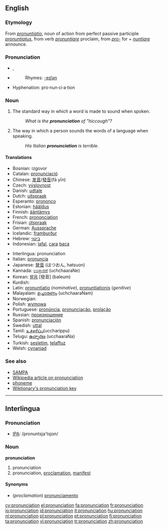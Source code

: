 {{wikipedia}}
==English==

===Etymology===
From {{L.}} ''[[pronuntiatio]]'', noun of action from perfect passive participle ''[[pronuntiatus]]'', from verb ''[[pronuntiare]]'' proclaim, from ''[[pro-]]'' for + ''[[nuntiare]]'' announce.

===Pronunciation===
*{{IPA|/pɹə''ʊ''ˌnʌnsɪˈeɪʃən/}}, {{SAMPA|/pr@%nVnsi"eIS@n/}}
*{{audio|en-us-pronunciation.ogg|Audio (US)}}
*:Rhymes: [[Rhymes:English:-eɪʃǝn|-eɪʃǝn]]
*Hyphenation: pro&middot;nun&middot;ci&middot;a&middot;tion

===Noun===
{{en-noun|s|-}}

# {{countable}} The standard way in which a word is made to sound when spoken.
#:''What is the '''pronunciation''' of "hiccough"?''
# {{uncountable}} The way in which a person sounds the words of a language when speaking.
#:''His Italian '''pronunciation''' is terrible.''

====Translations====
{{trans-top|standard sound of a word}}
*Bosnian: izgovor {{m}}
*Catalan: [[pronunciació]] {{f}}
*Chinese: [[发音]]/[[發音]](fā yīn)
*Czech: [[výslovnost]] {{f}}
*Danish: [[udtale]]
*Dutch: [[uitspraak]] {{f}}
*Esperanto: [[prononco]]
*Estonian: [[hääldus]]
*Finnish: [[ääntämys]]
*French: [[prononciation]] {{f}}
*Frisian: [[útspraak]]
*German: [[Aussprache]] {{f}}
*Icelandic: [[framburður]] {{m}}
*Hebrew: [[ביטוי]]
*Indonesian: [[lafal]], [[cara]] [[baca]]
{{trans-mid}}
*Interlingua: pronunciation
*Italian: [[pronuncia]] {{f}}
*Japanese: [[発音]] (はつおん, hatsuon)
*Kannada: [[ಉಚ್ಚಾರಣೆ]] (uchchaaraNe)
*Korean: [[발음]] [發音] (baleum)
*Kurdish: {{KUchar|[[گۆ کردن]]}}
*Latin: [[pronuntiatio]] (''nominative''), [[pronuntiationis]] (''genitive'')
*Malayalam: [[ഉച്ചാരണം]] (uchchaaraNam)
*Norwegian: {{t|no|uttale}} {{m}}
*Polish: [[wymowa]] {{f}}
*Portuguese: [[pronúncia]], [[pronunciação]], [[prolação]]
*Russian: [[произношение]]
*Spanish: [[pronunciación]] {{f}}
*Swedish: [[uttal]]
*Tamil: [[உச்சரிப்பு]](uccharippu)
*Telugu: [[ఉచ్ఛారణ]] (ucchaaraNa)
*Turkish: [[sesletim]], [[telaffuz]]
*Welsh: [[cynaniad]]
{{trans-bottom}}

===See also===
*[[SAMPA]]
*[[w:pronunciation|Wikipedia article on pronunciation]]
*[[phoneme]]
*[[Wiktionary:Pronunciation key|Wiktionary's pronunciation key]]

----

==Interlingua==

===Pronunciation===
*[[IPA]]: /pronuntsja'tsjon/

===Noun===
'''pronunciation'''

# pronunciation
# pronunciation, [[proclamation]], [[manifest]]

====Synonyms====
*(''proclamation'') [[pronunciamento]]

[[cy:pronunciation]]
[[el:pronunciation]]
[[fa:pronunciation]]
[[fr:pronunciation]]
[[io:pronunciation]]
[[id:pronunciation]]
[[it:pronunciation]]
[[hu:pronunciation]]
[[nl:pronunciation]]
[[pl:pronunciation]]
[[pt:pronunciation]]
[[fi:pronunciation]]
[[ta:pronunciation]]
[[vi:pronunciation]]
[[tr:pronunciation]]
[[zh:pronunciation]]